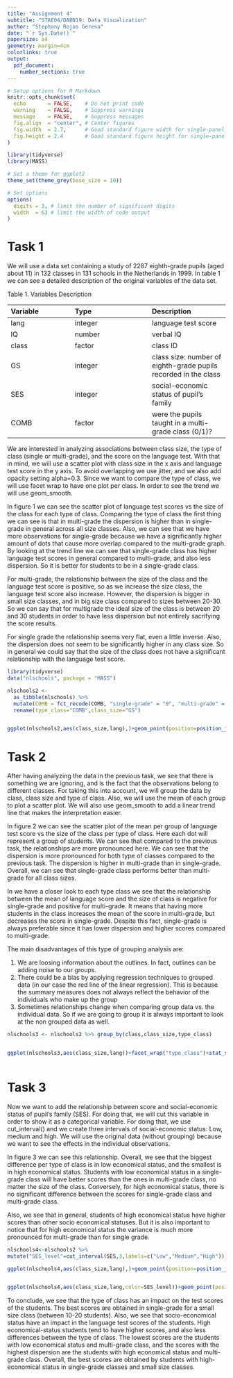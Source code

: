 ---
title: "Assignment 4"
subtitle: "STAE04/DABN19: Data Visualization"
author: "Stephany Rojas Gerena"
date: "`r Sys.Date()`"
papersize: a4
geometry: margin=4cm
colorlinks: true
output:
  pdf_document:
    number_sections: true
---

```{r setup, include = FALSE}
# Setup options for R Markdown
knitr::opts_chunk$set(
  echo       = FALSE,    # Do not print code
  warning    = FALSE,    # Suppress warnings
  message    = FALSE,    # Suppress messages
  fig.align  = "center", # Center figures
  fig.width  = 2.7,      # Good standard figure width for single-panel figures
  fig.height = 2.4       # Good standard figure height for single-panel figures
)

library(tidyverse)
library(MASS)

# Set a theme for ggplot2
theme_set(theme_grey(base_size = 10))

# Set options
options(
  digits = 3, # limit the number of significant digits
  width  = 63 # limit the width of code output
)
```

# Task 1


We will use a data set containing a study of 2287 eighth-grade pupils (aged about 11) in 132 classes in 131 schools in the Netherlands in 1999. In table 1 we can see a detailed description of the original variables of the data set.

Table 1. Variables Description

| Variable |Type  |Description |
|:----------|:------------|:------------|
| lang | integer |language test score |
| IQ | number |verbal IQ |
| class | factor |class ID |
| GS  | integer | class size: number of eighth-grade pupils recorded in the class |
| SES | integer |social-economic status of pupil's family |
| COMB | factor |were the pupils taught in a multi-grade class (0/1)? |


We are interested in analyzing associations between class size, the type of class (single or multi-grade), and the score on the language test. With that in mind, we will use a scatter plot with class size in the x axis and language test score in the y axis. To avoid overlapping we use jitter, and we also add opacity setting alpha=0.3. Since we want to compare the type of class, we will use facet wrap to have one plot per class. In order to see the trend we will use geom_smooth.


In figure 1 we can see the scatter plot of language test scores vs the size of the class for each type of class. Comparing the type of class the first thing we can see is that in multi-grade the dispersion is higher than in single-grade in general across all size classes. Also, we can see that we have more observations for single-grade because we have a significantly higher amount of dots that cause more overlap compared to the multi-grade graph. By looking at the trend line we can see that single-grade class has higher language test scores in general compared to multi-grade, and also less dispersion. So it is better for students to be in a single-grade class. 

For multi-grade, the relationship between the size of the class and the language test score is positive, so as we increase the size class, the language test score also increase. However, the dispersion is bigger in small size classes, and in big size class compared to sizes between 20-30. So we can say that for multigrade the ideal size of the class is between 20 and 30 students in order to have less dispersion but not entirely sacrifying the score results. 

For single grade the relationship seems very flat, even a little inverse. Also, the dispersion does not seem to be significantly higher in any class size. So in general we could say that the size of the class does not have a significant relationship with the language test score. 


```{r,fig.height=5,fig.width=7,fig.cap="Language test scores across size class and grade of students in Neteherlands"}

library(tidyverse)
data("nlschools", package = "MASS")

nlschools2 <-
  as_tibble(nlschools) %>%
  mutate(COMB = fct_recode(COMB, "single-grade" = "0", "multi-grade" = "1")) %>%
  rename(type_class="COMB",class_size="GS")


ggplot(nlschools2,aes(class_size,lang),)+geom_point(position=position_jitter(),alpha=0.3)+facet_wrap("type_class")+geom_smooth(formula=y~x,method = "lm",color="red")+labs(x="Size class",y="Language test score")+ theme(axis.title=element_text(size=11,face="bold"))


```

# Task 2

After having analyzing the data in the previous task, we see that there is something we are ignoring, and is the fact that the observations belong to different classes. For taking this into account, we will group the data by class, class size and type of class. Also, we will use the mean of each group to plot a scatter plot. We will also use geom_smooth to add a linear trend line that makes the interpretation easier. 


In figure 2 we can see the scatter plot of the mean per group of language test score vs the size of the class per type of class. Here each dot will represent a group of students. We can see that compared to the previous task, the relationships are more pronounced here. We can see that the dispersion is more pronounced for both type of classes compared to the previous task. The dispersion is higher in multi-grade than in single-grade. Overall, we can see that single-grade class performs better than multi-grade for all class sizes. 


In we have a closer look to each type class we see that the relationship between the mean of language score and the size of class is negative for single-grade and positive for multi-grade. It means that having more students in the class increases the mean of the score in multi-grade, but decreases the score in single-grade. Despite this fact, single-grade is always preferable since it has lower dispersion and higher scores compared to multi-grade. 


The main disadvantages of this type of grouping analysis are:

1. We are loosing information about the outlines. In fact, outlines can be adding noise to our groups.
2. There could be a bias by applying regression techniques to grouped data (in our case the red line of the linear regression). This is because the summary measures does not always reflect the behavior of the individuals who make up the group
3. Sometimes relationships change when comparing group data vs. the individual data. So if we are going to group it is always important to look at the non grouped data as well.


```{r,fig.height=5,fig.width=7,fig.cap="Mean language test scores across size class and type of class per group of students in Neteherlands"}

nlschools3 <- nlschools2 %>% group_by(class,class_size,type_class)


ggplot(nlschools3,aes(class_size,lang))+facet_wrap("type_class")+stat_summary_bin(fun = mean,geom = "point")+geom_smooth(formula=y~x,method="lm",color="red")+labs(x="Size class",y="Mean Language test score")+ theme(axis.title=element_text(size=11,face="bold"))
  

```


# Task 3


Now we want to add the relationship between score and social-economic status of pupil's family (SES). For doing that, we will cut this variable in order to show it as a categorical variable. For doing that, we use cut_interval() and we create three intervals of social-economic status: Low, medium and high. We will use the original data (without grouping) because we want to see the effects in the individual observations. 

In figure 3 we can see this relationship. Overall, we see that the biggest difference per type of class is in low economical status, and the smallest is in high economical status. Students with low economical status in a single-grade class will have better scores than the ones in multi-grade class, no matter the size of the class. Conversely, for high economical status, there is no significant difference between the scores for single-grade class and multi-grade class. 

Also, we see that in general, students of high economical status have higher scores than other socio economical statuses. But it is also important to notice that for high economical status the variance is much more pronounced for multi-grade than for single grade. 


```{r,fig.height=5,fig.width=7,fig.cap="Mean language test scores for size class, type of class and social-economic status of students in Neteherlands"}

nlschools4<-nlschools2 %>%
mutate("SES_level"=cut_interval(SES,3,labels=c("Low","Medium","High"))) 

ggplot(nlschools4,aes(class_size,lang),)+geom_point(position=position_jitter(),alpha=0.3)+facet_grid(vars(SES_level),vars(type_class))+geom_smooth(formula=y~x,method = "lm",color="red")+labs(x="Size class",y="Language test score")+ theme(axis.title=element_text(size=11,face="bold"))



```

```{r, echo=FALSE, include = FALSE}

ggplot(nlschools4,aes(class_size,lang,color=SES_level))+geom_point(position=position_jitter(),alpha=0.3)+facet_grid(vars(type_class))+geom_smooth(formula=y~x,method = "lm",color="red")+labs(x="Size class",y="Language test score")

```


To conclude, we see that the type of class has an impact on the test scores of the students. The best scores are obtained in single-grade for a small size class (between 10-20 students). Also, we see that socio-economical status have an impact in the language test scores of the students. High economical-status students tend to have higher scores, and also less differences between the type of class. The lowest scores are the students with low economical status and multi-grade class, and the scores with the highest dispersion are the students with high economical status and multi-grade class. Overall, the best scores are obtained by students with high-economical status in single-grade classes and small size classes. 


